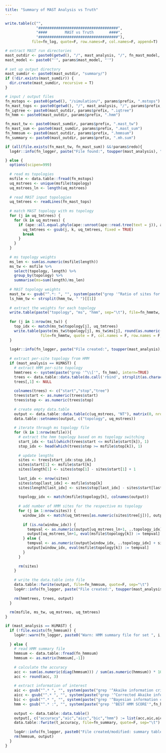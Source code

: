 ```yaml
---
title: "Summary of MAST Analysis vs Truth"
---
```


```r
write.table(c("",
              "####################################",
              "####        MAST vs Truth       ####",
              "####################################"),
            file=fn_log, quote=F, row.names=F, col.names=F, append=T)

# extract MAST run directories
mast_outdir <- paste0(getwd(), "/", mast_analysis, "/", fn_mast_model, "/")
mast_model <- paste0("'", params$mast_model, "'")
  
# set up output directory
mast_sumdir <- paste0(mast_outdir, "summary/")
if (!dir.exists(mast_sumdir)) {
  dir.create(mast_sumdir, recursive = T)
}

# input / output files
fn_mstops <- paste0(getwd(), "/simulation/", params$prefix, ".mstops")
fn_mast_tops <- paste0(getwd(), "/", mast_analysis, "/", params$prefix, ".mast.tops")
fn_iqtree <- paste0(mast_outdir, params$prefix, ".iqtree")
fn_hmm <- paste0(mast_outdir, params$prefix, ".hmm")

fn_mast_tw <- paste0(mast_sumdir, params$prefix, ".mast_tw")
fn_mast_sum <- paste0(mast_sumdir, params$prefix, ".mast_sum")
fn_hmmsum <- paste0(mast_outdir, params$prefix, ".hmmsum")
fn_summary <- paste0(mast_outdir, params$prefix, ".mh.sum")
```

```r
if (all(file.exists(fn_mast_tw, fn_mast_sum)) &&!params$redo){
  log4r::info(fn_logger, paste("File found:", toupper(mast_analysis), "summary files."))

} else {
  options(scipen=999)
  
  # read ms topologies
  msfile <- data.table::fread(fn_mstops)
  uq_mstrees <- unique(msfile$topology)
  uq_mstrees_ln <- length(uq_mstrees)
  
  # read MAST input topologies
  uq_tmtrees <- readLines(fn_mast_tops)
  
  # match MAST topology with ms topology
  for (j in uq_tmtrees) {
    for (k in uq_mstrees) {
      if (ape::all.equal.phylo(ape::unroot(ape::read.tree(text = j)), ape::read.tree(text = k))) {
        uq_tmtrees <- gsub(j, k, uq_tmtrees, fixed = TRUE)
        break
      }
    }
  }
  
  # ms topology weights
  ms_len <- sum(as.numeric(msfile$length))
  ms_tw <- msfile %>%
    select(topology, length) %>%
    group_by(topology) %>%
    summarise(ms=sum(length)/ms_len)
  
  # MAST topology weights
  mast_tw <- gsub("^.*: ", "", system(paste("grep '^Ratio of sites for each category'", fn_iqtree), intern = T))
  ls_hmm_tw <- strsplit(hmm_tw, " ")[[1]]
  
  # extract the weights for each topology
  write.table(paste("topology", "ms", "hmm", sep="\t"), file=fn_hmmtw, quote = F, col.names = F, row.names = F)
  
  for (j in 1:nrow(ms_tw)) {
    top_idx <- match(ms_tw$topology[j], uq_tmtrees)
    write.table(paste(ms_tw$topology[j], ms_tw$ms[j], round(as.numeric(ls_hmm_tw[top_idx]), 4), sep="\t"),
                file=fn_hmmtw, quote = F, col.names = F, row.names = F, append = T)
  }
  
  log4r::info(fn_logger, paste("File created:", toupper(mast_analysis), "topology weights comparison."))
  
  # extract per-site topology from HMM
  if (mast_analysis == HiMAST) {
    # extract HMM per-site topology
    hmmtrees <- system(paste("grep '^\\['", fn_hmm), intern=TRUE)
    trees <- data.table::data.table(do.call('rbind', strsplit(as.character(hmmtrees),'\\[|,|\\]')))
    trees[,1] <- NULL
    
    colnames(trees) <- c("start","stop","tree")
    trees$start <- as.numeric(trees$start)
    trees$stop <- as.numeric(trees$stop)
    
    # create empty data.table
    output <- data.table::data.table(c(uq_mstrees, "NT"), matrix(0, nrow=uq_mstrees_ln+1, ncol=uq_mstrees_ln))
    data.table::setnames(output, c("topology", uq_mstrees))
    
    # iterate through ms topology file
    for (k in 1:nrow(msfile)){
      # extract the hmm topology based on ms topology switching
      start_idx <- tail(which(trees$start <= msfile$start[k]), 1)
      stop_idx <- head(which(trees$stop >= msfile$stop[k]), 1)
      
      # update lengths
      sites <- trees[start_idx:stop_idx,]
      sites$start[1] <- msfile$start[k]
      sites$length[1] <- sites$stop[1] - sites$start[1] + 1
      
      last_idx <- nrow(sites)
      sites$stop[last_idx] <- msfile$stop[k]
      sites$length[last_idx] <- sites$stop[last_idx] - sites$start[last_idx] + 1
      
      topology_idx <- match(msfile$topology[k], colnames(output))
      
      # add number of HMM sites for the respective ms topology
      for (j in 1:nrow(sites)) {
        window_idx <- match(uq_tmtrees[as.numeric(sites$tree[j])], output$topology)
        
        if (is.na(window_idx)) {
          tempval <- as.numeric(output[uq_mstrees_ln+1, ..topology_idx] + sites$length[j])
          output[uq_mstrees_ln+1, eval(msfile$topology[k]) := tempval]
        } else {
          tempval <- as.numeric(output[window_idx, ..topology_idx] + sites$length[j])
          output[window_idx, eval(msfile$topology[k]) := tempval]
        }
      }
      
      rm(sites)
    }
    
    # write the data.table into file
    data.table::fwrite(output, file=fn_hmmsum, quote=F, sep="\t")
    log4r::info(fn_logger, paste("File created:", toupper(mast_analysis), "per-site topology comparison."))
    
    rm(hmmtrees, trees, output)
  }
  
  rm(msfile, ms_tw, uq_mstrees, uq_tmtrees)
}
```

```r
if (mast_analysis == HiMAST) {
  if (!file.exists(fn_hmmsum)) {
    log4r::warn(fn_logger, paste0("Warn: HMM summary file for set ", i, " is not found. Skipped."))
  
  } else {
    # read HMM summary file
    hmmsum <- data.table::fread(fn_hmmsum)
    hmmsum <- as.matrix(hmmsum[,-1])
      
    # calculate the accuracy 
    acc <- sum(as.numeric(diag(hmmsum))) / sum(as.numeric(hmmsum)) * 100
    acc <- round(acc, 3)
    
    # extract information of interest
    aic <- gsub("^.* ", "", system(paste("grep '^Akaike information criterion'",fn_iqtree), intern = T))
    aicc <- gsub("^.* ", "", system(paste("grep '^Corrected Akaike information criterion'",fn_iqtree), intern = T))
    bic <- gsub("^.* ", "", system(paste("grep '^Bayesian information criterion'",fn_iqtree), intern = T))
    hmm <- gsub("^.* :", "", system(paste("grep '^BEST HMM SCORE'",fn_hmm), intern = T))
    
    output <- data.table::data.table()
    output[, c("accuracy","aic","aicc","bic","hmm") := list(acc,aic,aicc,bic,hmm)]
    data.table::fwrite(t_accuracy, file=fn_summary, quote=F, sep="\t")
    
    log4r::info(fn_logger, paste0("File created/modified: summary table of ", toupper(mast_analysis), "."))
    rm(hmmsum, output)
  }
}
```